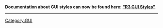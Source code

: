 '''Documentation about GUI styles can now be found here: [http://www.rebol.com/r3/docs/gui/styles.html "R3 GUI Styles"]'''

----
{{Template:GUI_TOC}}

[[Category:GUI]]